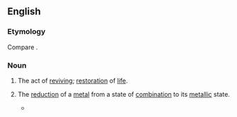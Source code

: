 ==English==

===Etymology===
Compare {{cog|fr|révivification}}.

===Noun===
{{en-noun|~}}

# The act of [[revive|reviving]]; [[restoration]] of [[life]].
# {{lb|en|chemistry|obsolete}} The [[reduction]] of a [[metal]] from a state of [[combination]] to its [[metallic]] state.
#* {{quote-book|lang=en|year=1643|author=Sir Thomas Browne|title=Religio Medici|passage=I have often beheld as a miracle, that artificiall resurrection and '''revivification''' of ''Mercury'', how being mortified into a thousand shapes, it assumes again its owne, and returns to its numericall selfe.}}